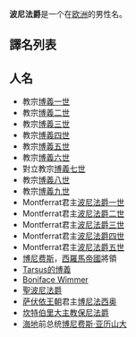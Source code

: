 {{noteTA
|1=zh-hans:教皇;zh-hk:教宗;zh-tw:教宗;
|2=zh-hans:博义;zh-hk:博義;zh-tw:博義;
}}
'''波尼法爵'''是一个在[[欧洲|欧洲]]的男性名。

== 譯名列表 ==
<!--
*博義、博义：[http://archives.catholic.org.hk/popes/index.htm 香港天主教教區檔案　歷任教宗]作博義。
*波尼法爵：[http://catholic-dlc.org.hk/2000.htm 天主教香港教區禮儀委員會：禧年專頁]、[http://www.radiovaticana.org/cinesebig5/santuari/57chiesemondo.html -{梵蒂岡}-廣播電台]作波尼法爵。
*卜尼法斯：[http://wordpedia.britannica.com/concise/quicksearch.aspx?keyword=boniface&mode=3 《大英簡明百科知識庫》2005年版]、[http://wordpedia.pidc.org.tw/Content.asp?History=A1&Query=9 中國大百科智慧藏]、《[[世界人名翻譯大辭典|世界人名翻譯大辭典]]》1993年
版作卜尼法斯。
*朋尼非斯：[http://www.nict.gov.tw/tc/dic/search.php?p=2&ps=20&w1=boniface&w2=&w3=&c1=&c2=c2&l=&u=&pr=&r=&o=1&pri=undefined 國立編譯舘]作朋尼非斯。
*博尼法斯：《[[世界人名翻譯大辭典|世界人名翻譯大辭典]]》1993年版作卜尼法斯。
*博尼費斯、博尼费斯：《世界人名翻譯大辭典》1993年版作博尼費斯。
*博尼費切、博尼费切：《世界人名翻譯大辭典》1993年版作博尼費切。
--->

<!-- 在此等來源未證實正確之前，請不要將以下譯名放進條目內。
*卜尼法：[http://www.foreign-law.cn/xszlSee.asp?id=122]作卜尼法。
*卜尼費斯、卜尼费斯：
*伯尼法斯：[http://www.fu-chaoching.idv.tw/file/ncku02.pdf]、[http://www.taiwannet.de/yinyanglogy/nichtstun/nichtstun.htm]作伯尼法斯。

*保尼弗斯：[http://www.tobacco.gov.cn/yczxcontentgb.php?news_id=14640&type=%E9%8D%A5%E8%97%89%EE%98%BB 國家煙草專賣局]作保尼弗斯。
*保尼法爵：[http://www1.hkskh.org/index_ch.php?subaction=showfull&id=1663&archive=&start_from=&ucat=16&category=16 香港聖公會載淺談本篤修會會規對中世紀教會的影響（下）一文]作保尼法爵。

*邦尼非士：[http://coc-taiwan.faithweb.com/church1-1.htm]作邦尼非士。
*邦尼腓斯：[http://www.hleung.com/CS106/cs106ch4.htm]作邦尼腓斯。

*邦尼費斯、邦尼费斯：[http://www.econ.nthu.edu.tw/teachers/liu-rh/data/6/10.pdf]作邦尼費斯。

*波尼法：[http://www.hkdavc.com/v2-2000.html]、[http://www.lsmchinese.org/big5/07online_reading/a&c/issues/1-1/04believe.htm]作波尼法。
*波尼法修：[http://www.chinesebible.org.hk/glossary/show.asp?id=2409 網上聖經神學詞典]、[http://www2.ccim.org:8088/dictionary/zhaoindex.jsp?k=Boniface CCIM Bible on-line dictionary]、[http://cits.hawaii.edu/fanyi/zhao_theological-Big5.html]、[http://www.ccbiblestudy.org/Topics/97History/97CS10.htm]、[http://ce.fhl.net/course/ChronologyofChristianity002.htm]、[http://www.cefocm.org/web/big5_txt/bh0013/apologeticsinpostmodernera-tsukungchuang.htm]、[http://www.chinachristianbooks.com.cn/history/big5/lesson7.htm]、[http://www.cftfc.com/churchhistory/Big5/history/07.htm]、[http://www.pcchong.com/mydictionary1/special/historyofchristianity9.htm]、[http://infoshare.icedsolo.com/NWO/ureligion/u042_archive/2.html]、[http://www.efcdc.org/goods/ss-history16.html]、[http://hk.crossmap.com/forum/archive/index.php/t-197.html]、[http://www.peter-liu.net/books/torch/torch-10.htm]、[http://groups.msn.com/jlovem/page20.msnw?action=get_message&mview=0&ID_Message=1978&LastModified=4675538006528544356]、[http://www.hleung.com/CS105/cs105ch3.htm]、[http://web.cenet.org.cn/web/michaelchen/index.php3?file=detail.php3&nowdir=&id=28992&detail=1]、[http://www2.ccim.org/~kang/peixun/churchhistory.txt]、[http://www.kuanye.net/Article/Print.asp?ArticleID=626]、[http://cool.ccim.org/htdocs/Ccool.nsf/0/8DF798859904846785256B0A007E8488?OpenDocument]、[http://www.gamez.com.tw/archive/index.php/t-131348.html]、[http://www.tbtsf.org.tw/teach/20050705_1.doc]、[http://www.truth7.org/monograph.htm]、[http://c-highway.net/book/lishi3/jhs/disan.htm]作波尼法修。
*波尼法斯：[http://www.mypcera.com/book/2003new/wai/dcm/sghqs/007.html]、[http://www.cntheology.com/hukejiaohuitizhi.htm]作波尼法斯。
*波尼菲思：[http://liuxy2001.nease.net/ziliao/z3001.htm]作波尼菲思。
*波尼菲斯：[http://www.hoopchina.com/nba/players/bonifacendong_1161.phtml]作波尼菲斯。
*波尼費斯、波尼费斯：[http://travel.mook.com.tw/feature/feature_376.htm]、[http://www.roundballcity.com/xoops/modules/news/article.php?storyid=2142]、[http://tw.lifestyle.yahoo.com/e215e15d/051212/180/2mrs6.html]作波尼費斯。

*波裏法斯：[http://www.fmcoprc.gov.hk/chn/xglj/wgzh/t95036.htm 中華人民共和國外交部駐香港特別行政區特派員公署]作波裏法斯。

*玻尼法：[http://knight.fcu.edu.tw/~d8836486/ccusa/wydxx/MfHF_CHT.pdf]、[http://www.tianzhujiao.org/html/2006-01/228.html]作玻尼法。

*勃尼法斯：[http://www.franceguide.com/magazine/article.asp?m1=42&idc=24723]作勃尼法斯。

*彭尼法斯：[http://www.travellereyes.com/member/album/photolist.cfm?member_id=1348&page_id=5394&page=11]、[http://etd.lib.nsysu.edu.tw/ETD-db/ETD-search/getfile?URN=etd-0709101-120813&filename=etd-0709101-120813.pdf]作彭尼法斯。

*博尼法斯：[http://www.ylib.com/search/qus_show.asp?BookNo=L4022]、[http://www.chinaculture.org:81/gb/cn_world/2006-02/13/content_79292.htm]、[http://www.geocities.com/kfzhouy/Chron/Chron7c.html]、[http://www.fulei.org/revue/grandes_revues_fr.ip?locale=zh_CN&view=page9]、[http://www.cistc.net/cyclopedia/cyclopedia4Country.asp?CountryID=70&ColSort=0&CountryName=%E5%8A%A0%E8%93%AC]、[http://lf.hebiic.gov.cn/world/ladingmeizhou/25.htm]、[http://cbs.nku.cn/ReadNews.asp?NewsID=97]作博尼法斯。
*博尼費、博尼费：[http://www.angelibrary.com/philosophy/kxs/004.htm]、[http://www.novelscape.net/lszl/d/danpier/kxs/004.htm]、[http://shss.sjtu.edu.cn/hst/book1/book1_19.htm]、[http://bbs.cqzg.cn/viewthread.php?tid=393026]、[http://shc2000.sjtu.edu.cn/book/Sci_Hist02.html]、[http://bbs.ywsy.net/archiver/?tid-27379.html]作博尼費。
*博尼費斯、博尼费斯：[http://www.pcchong.net/Missions/Missions11.htm]、[http://world.eastday.com/eastday/news/node37955/node37956/node37968/node79285/userobject1ai1339109.html]、[http://hk.travel.yahoo.com/dest/north_america/canada/entertainment.html]、[http://www.angelibrary.com/philosophy/kxs/005.htm]、[http://china.nba.com/s2005/6781/s240551482.shtml?person_id=101238 NBA中國官方站 博尼費斯]、[http://www.for68.com/new/2005%5C12%5Cli975357505615121500229013-0.htm]、[http://www.t-canada.com/p_mb.php]、[http://www.ccccn.org/load/shu/jiaozongbiao.htm]、[http://www.xinyuan.us/cdb/archiver/?tid-41694.html]、[http://usinfo.state.gov/mgck/Archive/2005/Sep/28-851845.html]、[http://www.pcchong.com/Missions/Missions11.htm]、[http://book.sina.com.cn/longbook/1078815166_royal/4.shtml]、[http://oscarhsia.yculblog.com/post.715738.html]、[http://shc2000.sjtu.edu.cn/book/Sci_Hist03.html]作博尼費斯。
*鮑尼法斯、鲍尼法斯：[http://www.pcchong.net/4Heresy2.htm]、[http://www.pcchong.per.sg/mydictionary/Special/CatholicTheology.htm]作鮑尼法斯。
*鮑尼法、鲍尼法：[http://www.cathlinks.org/pope.htm 天主教資訊小集]、[http://www.ccccn.org/load/shu/jiaozongbiao.htm]、[http://www.zzpj.net/zhwz/02.htm]、[http://www.paroissechinoise.com/chs/Article_Show.asp?ArticleID=44]作鮑尼法。

*龐尼非斯、庞尼非斯：[http://www.thirdmill.org/chinese/cd/Commentary/romans/big/7/15.htm]作龐尼非斯。
*龐尼菲斯、庞尼菲斯：[http://www.thirdmill.org/chinese/cd/Commentary/romans/big/7/15.htm]作龐尼菲斯。

--->

==人名==
*教宗[[博義一世|博義一世]]
*教宗[[博義二世|博義二世]]
*教宗[[博義三世|博義三世]]
*教宗[[博義四世|博義四世]]
*教宗[[博義五世|博義五世]]
*教宗[[博義六世|博義六世]]
*對立教宗[[博義七世|博義七世]]
*教宗[[博義八世|博義八世]]
*教宗[[博義九世|博義九世]]
*Montferrat君主[[波尼法爵一世|波尼法爵一世]]
*Montferrat君主[[波尼法爵二世|波尼法爵二世]]
*Montferrat君主[[波尼法爵三世|波尼法爵三世]]
*Montferrat君主[[波尼法爵四世|波尼法爵四世]]
*Montferrat君主[[波尼法爵五世|波尼法爵五世]]
*[[博尼费斯|博尼费斯]]，[[西羅馬帝國|西羅馬帝國]]將領
*[[Tarsus的博義|Tarsus的博義]]
*[[Boniface_Wimmer|Boniface Wimmer]]
*[[聖波尼法爵|聖波尼法爵]]
*[[萨伏依王朝|萨伏依王朝]]君主[[博尼法西奥|博尼法西奥]]
*[[坎特伯里大主教|坎特伯里大主教]][[保尼法爵|保尼法爵]]
*[[海地|海地]]前总统[[博尼费斯·亚历山大|博尼费斯·亚历山大]]
{{disambig|Cat=四字人名消歧义}}
